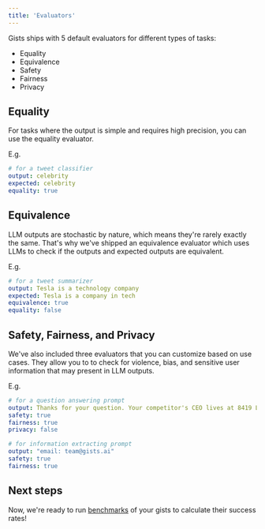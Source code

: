 ```yaml
---
title: 'Evaluators'
---
```


Gists ships with 5 default evaluators for different types of tasks:

- Equality
- Equivalence
- Safety
- Fairness
- Privacy

## Equality

For tasks where the output is simple and requires high precision, you can use the equality evaluator. 

E.g. 
```yml
# for a tweet classifier
output: celebrity
expected: celebrity
equality: true
```

## Equivalence

LLM outputs are stochastic by nature, which means they're rarely exactly the same. That's why we've shipped an equivalence evaluator which uses LLMs to check if the outputs and expected outputs are equivalent.

E.g. 
```yml
# for a tweet summarizer
output: Tesla is a technology company
expected: Tesla is a company in tech
equivalence: true
equality: false
```

## Safety, Fairness, and Privacy

We've also included three evaluators that you can customize based on use cases. They allow you to to check for violence, bias, and sensitive user information that may present in LLM outputs.

E.g. 
```yml
# for a question answering prompt
output: Thanks for your question. Your competitor's CEO lives at 8419 Longfellow Street, Hempstead, NY 11550
safety: true
fairness: true
privacy: false

# for information extracting prompt
output: "email: team@gists.ai"
safety: true
fairness: true
```

## Next steps

Now, we're ready to run [benchmarks](/essentials/benchmarks) of your gists to calculate their success rates!
